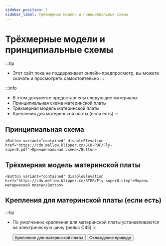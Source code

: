 ```yaml
---
sidebar_position: 7
sidebar_label: Трёхмерные модели и принципиальные схемы
---
```



# Трёхмерные модели и принципиальные схемы


:::tip
* Этот сайт пока не поддерживает онлайн-предпросмотр, вы можете скачать и просмотреть самостоятельно
:::

:::info
* В этом документе предоставлены следующие материалы:
* Принципиальная схема материнской платы
* Трёхмерная модель материнской платы
* Крепления для материнской платы (если есть)
:::

## Принципиальная схема

    <Button variant="contained" disableElevation href="https://cdn.mellow.klipper.cn/SCH-PDF/Fly-super8.pdf">Принципиальная схема</Button>


## Трёхмерная модель материнской платы

    <Button variant="contained" disableElevation href="https://cdn.mellow.klipper.cn/STEP/Fly-super8.step">Модель материнской платы</Button>


## Крепления для материнской платы (если есть)

:::tip
* По умолчанию крепления для материнской платы устанавливаются на электрическую шину (рельс C45)
:::

    <Button variant="contained" disableElevation href="https://www.printables.com/model/351445-snakeoilxys-mellow-super-8-din-mounter-remix">Крепление для материнской платы</Button>
    <Button variant="contained" disableElevation href="https://www.printables.com/model/521770-voron-mellow-super8-pro-drives-dual-fans">Охлаждение привода</Button>